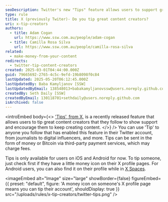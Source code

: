 ```yaml
---
seoDescription: Twitter's new "Tips" feature allows users to support great content creators by sending money or Bitcoin tips through third-party payment services.
type: rule
title: X (previously Twiter)- Do you tip great content creators?
uri: x-tip-creators
authors:
  - title: Adam Cogan
    url: https://www.ssw.com.au/people/adam-cogan
  - title: Camilla Rosa Silva
    url: https://www.ssw.com.au/people/camilla-rosa-silva
related:
  - make-money-from-your-content
redirects:
  - twitter-tip-content-creators
created: 2025-03-01T04:44:00.000Z
guid: 79665692-2765-4c5c-9efd-19b8098f0c84
lastUpdated: 2025-05-20T06:12:45.000Z
lastUpdatedBy: Baba Kamyljanov [SSW]
lastUpdatedByEmail: 138548013+babakamyljanovssw@users.noreply.github.com
createdBy: Seth Daily [SSW]
createdByEmail: 130118701+sethdaily@users.noreply.github.com
isArchived: false
---
```


<introEmbed
  body={<>
['Tips', from X](https://help.twitter.com/en/using-twitter/tips), is a recently released feature that allows users to tip great content creators that they follow to show support and encourage them to keep creating content.
  </>}
/>
You can use 'Tip' to anyone you follow that has enabled this feature in their Twitter account, from journalists to digital influencers, and more. Tips can be sent in the form of money or Bitcoin via third-party payment services, which may charge fees.

Tips is only available for users on iOS and Android for now. To tip someone, just check first if they have a little money icon on their X profile pages. For Android users, you can also find it on their profile while in [X Spaces](https://help.x.com/en/using-x/spaces).


<imageEmbed
  alt="Image"
  size="large"
  showBorder={false}
  figureEmbed={{
    preset: "default",
    figure: 'A money icon on someone\'s X profile page means you can tip their account',
    shouldDisplay: true
  }}
  src="/uploads/rules/x-tip-creators/twitter-tips.png"
/>
